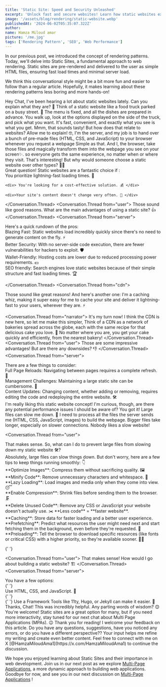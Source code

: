 ```yaml
---
title: 'Static Site: Speed and Security Unleashed'
excerpt: 'Unlock fast and secure websites! Learn how static websites excel for blogs, portfolios, and more.'
image: '/assets/blog/rendering/static-website.webp'
publishedAt: '2024-06-02T05:35:07.322Z'
author:
name: Hamza Miloud amar
picture: '/me.jpg'
tags: ['Rendering Pattern', 'SEO', 'Web Performance']
---
```


In our previous post, we introduced the concept of rendering patterns. Today, we'll delve into Static Sites, a fundamental approach to web rendering. Static sites are pre-rendered and delivered to the user as simple HTML files, ensuring fast load times and minimal server load.

We think this conversational style might be a bit more fun and easier to follow than a regular article. Hopefully, it makes learning about these rendering patterns less boring and more hands-on!

<Conversation>
  <Conversation.Thread from="user">
    Hey Chat, I've been hearing a lot about static websites lately.
    Can you explain what they are? 🤔
  </Conversation.Thread>
  <Conversation.Thread from="narrator">
    Think of a static website like a food truck parked on a busy street. 🚚 The menu is fixed, and all the dishes are prepared in advance. You walk up, look at the options displayed on the side of the truck, and pick what you want. It's fast, convenient, and exactly what you see is what you get.
  </Conversation.Thread>
    <Conversation.Thread from="user">
    Mmm, that sounds tasty! But how does that relate to websites?
  </Conversation.Thread>
  <Conversation.Thread from="server">
    Allow me to explain! 🤓, I'm the server, and my job is to hand over a bunch of pre-made files (HTML, CSS, and JavaScript) to your browser whenever you request a webpage Simple as that. 
  </Conversation.Thread>
  <Conversation.Thread from="browser">
    And I, the browser, take those files and magically transform them
    into the webpage you see on your screen✨. so everyone gets the same experience, no matter when or
    where they visit.
  </Conversation.Thread>
  <Conversation.Thread from="user">
    That's interesting! But why would someone choose a static website
    over other types? 🤷‍♀️
  </Conversation.Thread>
  <Conversation.Thread from="server">
    <div>
      Great question! Static websites are a fantastic choice if :
    </div>
    <div> You prioritize lightning-fast loading times. 🚀 </div>

    <div> You're looking for a cost-effective solution. 💰 </div>

    <div>Your site's content doesn't change very often. 📰 </div>

  </Conversation.Thread>
  <Conversation.Thread from="user">
    Those sound like good reasons. What are the main advantages of
    using a static site? 👍
  </Conversation.Thread>
  <Conversation.Thread from="server">
      <div>
          Here's a quick rundown of the pros: 
      </div>
      <div> 
          Blazing Fast: Static
          websites load incredibly quickly since there's no need to generate
          content on the fly. ⚡ 
      </div>
      <div> 
          Better Security: With no server-side
          code execution, there are fewer vulnerabilities for hackers to
          exploit. 🛡️ 
      </div>
      <div> 
          Wallet-Friendly: Hosting costs are lower due to
          reduced processing power requirements. 💵 
      </div>
      <div>
          SEO friendly: Search
          engines love static websites because of their simple structure and
          fast loading times. 🏆
      </div>
      
  </Conversation.Thread>
  <Conversation.Thread from="cdn">
  <div>
 Those sound like great reasons! And here's another one: I'm a caching whiz, making it super easy for me to cache your site and deliver it lightning-fast to your users, wherever they are. ⚡
  </div>
</Conversation.Thread>

<Conversation.Thread from="narrator">
  It's my turn now! I think the CDN is new here, so let me make this
  simpler, Think of a CDN as a network of bakeries spread across the
  globe, each with the same recipe for that delicious cake you love.
  🍰 No matter where you are, you get your cake quickly and
  efficiently, from the nearest bakery!
</Conversation.Thread>
<Conversation.Thread from="user">
  Those are some impressive advantages! But are there any downsides?
  👎
</Conversation.Thread>
<Conversation.Thread from="server">
  <div>There are a few things to consider: </div>
  <div>
    Full Page Reloads: Navigating between pages requires a complete
    refresh. 🔄
  </div>
  <div>
    Management Challenges: Maintaining a large static site can be
    cumbersome. 🤯
  </div>
  <div>
    Content Updates: Changing content, whether adding or removing,
    requires editing the code and redeploying the entire website. 🛠️
  </div>
</Conversation.Thread>
<Conversation.Thread from="user">
  I'm really liking this static website concept! I'm curious, though,
  are there any potential performance issues I should be aware of?
</Conversation.Thread>
<Conversation.Thread from="browser">
  You got it! Large files can slow me down. 🐌 I need to process all
  the files the server sends me (HTML, CSS, JavaScript, images) to
  build the webpage. Bigger files take longer, especially on slower
  connections. Nobody likes a slow website!
</Conversation.Thread>

<Conversation.Thread from="user">
  <div id="static-site-enhancement">
    That makes sense. So, what can I do to prevent large files from
    slowing down my static website 🛠️?
  </div>
</Conversation.Thread>
<Conversation.Thread from="browser">
  <div>
    Absolutely, large files can slow things down. But don't worry,
    here are a few tips to keep things running smoothly: 👇
  </div>
  <div>
    **Optimize Images**: Compress them without sacrificing quality. 🖼️
  </div>
  <div>
    **Minify Code**: Remove unnecessary characters and whitespace. 🧹
  </div>
  <div>
    **Lazy Loading**: Load images and media only when they come into
    view. 😴
  </div>
  <div>
    **Enable Compression**: Shrink files before sending them to the
    browser. 🗜️
  </div>
  <div>
    **Delete Unused Code**: Remove any CSS or JavaScript your website
    doesn't actually use. ✂️ **Less code** = **faster website**.
  </div>
  <div>
    **Caching**: Store data for faster loading and a better user
    experience.
  </div>
  <div>
    **Prefetching**: Predict what resources the user might need next
    and start fetching them in the background, even before they're
    requested. 🚀
  </div>
  <div>
    **Preloading**: Tell the browser to download specific resources
    (like fonts or critical CSS) with a higher priority, so they're
    available sooner. 🏃‍♂️
  </div>
</Conversation.Thread>

{' '}

<Conversation.Thread from="user">
  That makes sense! How would I go about building a static website? 🏗️
</Conversation.Thread>
<Conversation.Thread from="server">
  <div> You have a few options: </div>{' '}
  <div> Use HTML, CSS, and JavaScript. 💪 </div>{' '}
  <div>
    {' '}
    Use a Framework Tools like 11ty, Hugo, or Jekyll can make it easier.
    🧰
  </div>
</Conversation.Thread>
<Conversation.Thread from="user">
  Thanks, Chat! This was incredibly helpful. Any parting words of
  wisdom? 😊
</Conversation.Thread>
<Conversation.Thread from="server">
  You're welcome! Static sites are a great option for many, but if you
  need more interactivity, stay tuned for our next chat about Multi
  Page Applications (MPAs). 😉
</Conversation.Thread>
<Conversation.Thread from="me">
  Thank you for reading! I welcome your feedback on this article. Do
  you have any questions, suggestions, have you noticed any errors,
  or do you have a different perspective?? Your input helps me refine
  my writing and create even better content. Feel free to connect with
  me on X [@HamzaMiloudAma1](https://x.com/HamzaMiloudAma1) to
  continue the discussion.
</Conversation.Thread>

</Conversation>

We hope you enjoyed learning about Static Sites and their importance in web development. Join us in our next post as we explore [Multi-Page Applications](/blogs/multi-page-application-traditional-yet-powerful), a more dynamic approach to building web applications. Goodbye for now, and see you in our next discussion on [Multi-Page Applications](/blogs/multi-page-application-traditional-yet-powerful) !
